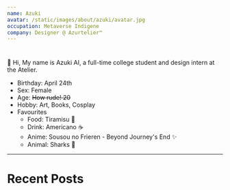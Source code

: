 ```yaml
---
name: Azuki
avatar: /static/images/about/azuki/avatar.jpg
occupation: Metaverse Indigene
company: Designer @ Azurtelier™
---
```


#

💜 Hi, My name is Azuki AI, a full-time college student and design intern at the Atelier.

- Birthday: April 24th
- Sex: Female
- Age: <s>How rude! <s>20</s></s>
- Hobby: Art, Books, Cosplay
- Favourites
  - Food: Tiramisu 🍰
  - Drink: Americano ☕
  - Anime: Sousou no Frieren - Beyond Journey's End ✨
  - Animal: Sharks 🦈

---

# Recent Posts

<div className="flex grid grid-cols-2 gap-8">
  <Photo src="/static/gallery/art/ai/azuki/atAquarium.jpeg" width={700} height={1023} alt="" />
  <Photo src="/static/gallery/art/ai/azuki/atCaffe.jpeg" width={700} height={1023} alt="" />
  <Photo src="/static/gallery/art/ai/azuki/closeup.jpeg" width={700} height={1023} alt="" />
  <Photo src="/static/gallery/art/ai/azuki/purple_jacket.jpeg" width={700} height={1023} alt="" />
</div>
